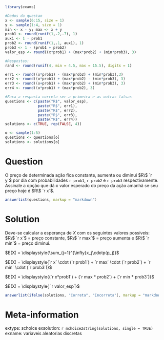 ```r
library(exams)
```


```r
#Dados da questao
x <- sample(6:15, size = 1)
y <- sample(1:4, size = 1)
min <- x - y; max <- x + y
prob1 <- round(runif(1,.2,.7), 1)
aux1 <- 1 - prob1
prob2 <- round(runif(1,.1, aux1), 1)
prob3 <- 1 - (prob1 + prob2)
valor_esp <- round((x*prob1) + (max*prob2) + (min*prob3), 3)

#Respostas:
rand <- round(runif(4, min = 4.5, max = 15.5), digits = 1)

err1 <- round((x*prob1) - (max*prob2) + (min*prob3),3)
err2 <- round((x*prob1) + (max*prob2) - (min*prob3), 3)
err3 <- round((x+prob1) + (max*prob2) + (min*prob3), 3)
err4 <- round((x*prob1) + (max*prob2), 3)

#Faca a resposta correta ser a primeira e as outras falsas
questions <- c(paste("R$", valor_esp),
               paste("R$", err1),
               paste("R$", err2),
               paste("R$", err3),
               paste("R$", err4)) 
solutions <- c(TRUE, rep(FALSE, 4))

o <- sample(1:5)
questions <- questions[o]
solutions <- solutions[o]
```

Question
========
O preço de determinada ação fica constante, aumenta ou diminui $R\$ `r y`$ por dia com probabilidades `r prob1`, `r prob2` e `r prob3` respectivamente. Assinale a opção que dá o valor esperado do preço da ação amanhã se seu preço hoje é $R\$ `r x`$.

```r
answerlist(questions, markup = "markdown")
```

Solution
========
Deve-se calcular a esperança de $X$ com os seguintes valores possíveis: $R\$ `r x`$ = preço constante, $R\$ `r max`$ = preço aumenta e $R\$ `r min`$ = preço diminui.

$E(X) = \displaystyle{\sum_{j=1}^{\infty}x_j\cdotp(p_j)}$

$E(X) = \displaystyle{`r x` \cdot (`r prob1`) + `r max` \cdot (`r prob2`) + `r min` \cdot (`r prob3`)}$

$E(X) = \displaystyle{(`r x*prob1`) + (`r max * prob2`) + (`r min * prob3`)}$

$E(X) = \displaystyle{ `r valor_esp`}$ 


```r
answerlist(ifelse(solutions, "Correta", "Incorreta"), markup = "markdown")
```

Meta-information
================
extype: schoice
exsolution: `r mchoice2string(solutions, single = TRUE)`
exname: variaveis aleatorias discretas